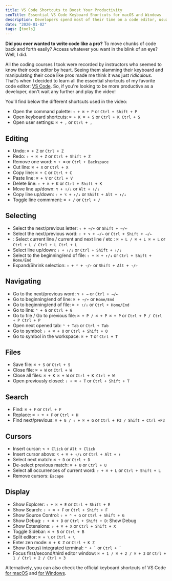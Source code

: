 ```yaml
---
title: VS Code Shortcuts to Boost Your Productivity
seoTitle: Essential VS Code Keyboard Shortcuts for macOS and Windows
description: Developers spend most of their time on a code editor, usually VS Code. Discover the essential shortcuts of VS Code to edit, browse, select, search your code faster.
date: "2020-01-02"
tags: [tools]
---
```


**Did you ever wanted to write code like a pro?** To move chunks of code back and forth easily? Access whatever you want in the blink of an eye? Well, I did.

All the coding courses I took were recorded by instructors who seemed to know their code editor by heart. Seeing them slamming their keyboard and manipulating their code like pros made me think it was just _ridiculous_. That's when I decided to learn all the essential shortcuts of my favorite code editor: [VS Code](https://code.visualstudio.com/). So, if you're looking to be more productive as a developer, don't wait any further and play the video!

<YouTubeEmbed
  id="zaL3cMovFqs"
  title="YouTube video on VS Code Shortcuts To Boost Your Productivity"
/>

You'll find below the different shortcuts used in the video:

- Open the command palette: `⇧ + ⌘ + P` or `Ctrl + Shift + P`
- Open keyboard shortcuts: `⌘ + K ⌘ + S` or `Ctrl + K Ctrl + S`
- Open user settings: `⌘ + ,` or `Ctrl + ,`

## Editing

- Undo: `⌘ + Z` or `Ctrl + Z`
- Redo: `⇧ + ⌘ + Z` or `Ctrl + Shift + Z`
- Remove one word: `⌥ + ⌫` or `Ctrl + Backspace`
- Cut line: `⌘ + X` or `Ctrl + X`
- Copy line: `⌘ + C` or `Ctrl + C`
- Paste line: `⌘ + V` or `Ctrl + V`
- Delete line: `⇧ + ⌘ + K` or `Ctrl + Shift + K`
- Move line up/down: `⌥ + ↑/↓` or `Alt + ↑/↓`
- Copy line up/down: `⇧ + ⌥ + ↑/↓` or `Shift + Alt + ↑/↓`
- Toggle line commment: `⌘ + /` or `Ctrl + /`

## Selecting

- Select the next/previous letter: `⇧ + →/←` or `Shift + →/←`
- Select the next/previous word: `⇧ + ⌥ + →/←` or `Ctrl + Shift + →/←`
- : Select current line / current and next line / etc : `⌘ + L / ⌘ + L ⌘ + L` or `Ctrl + L / Ctrl + L Ctrl + L`
- Select line up/down: `⇧ + ↑/↓` or `Ctrl + Shift + ↑/↓`
- Select to the beginning/end of file: `⇧ + ⌘ + ↑/↓` or `Ctrl + Shift + Home/End`
- Expand/Shrink selection: `⇧ + ⌃ + →/←` or `Shift + Alt + →/←`

## Navigating

- Go to the next/previous word: `⌥ + →` or `Ctrl + →/←`
- Go to beginning/end of line: `⌘ + →/←` or `Home/End`
- Go to beginning/end of file: `⌘ + ↑/↓` or `Ctrl + Home/End`
- Go to line: `⌃ + G` or `Ctrl + G`
- Go to file / Go to previous file: `⌘ + P / ⌘ + P ⌘ + P` or `Ctrl + P / Ctrl + P Ctrl + P`
- Open next opened tab: `⌃ + Tab` or `Ctrl + Tab`
- Go to symbol: `⇧ + ⌘ + O` or `Ctrl + Shift + O`
- Go to symbol in the workspace: `⌘ + T` or `Ctrl + T`

## Files

- Save file: `⌘ + S` or `Ctrl + S`
- Close file: `⌘ + W` or `Ctrl + W`
- Close all files: `⌘ + K ⌘ + W` or `Ctrl + K Ctrl + W`
- Open previously closed: `⇧ + ⌘ + T` or `Ctrl + Shift + T`

## Search

- Find: `⌘ + F` or `Ctrl + F`
- Replace: `⌘ + ⌥ + F` or `Ctrl + H`
- Find next/previous: `⌘ + G / ⇧ + ⌘ + G` or `Ctrl + F3 / Shift + Ctrl +F3`

## Cursors

- Insert cursor: `⌥ + Click` or `Alt + Click`
- Insert cursor above: `⌥ + ⌘ + ↑/↓` or `Ctrl + Alt + ↑`
- Select next match: `⌘ + D` or `Ctrl + D`
- De-select previous match: `⌘ + U` or `Ctrl + U`
- Select all occurrences of current word: `⇧ + ⌘ + L` or `Ctrl + Shift + L`
- Remove cursors: `Escape`

## Display

- Show Explorer: `⇧ + ⌘ + E` or `Ctrl + Shift + E`
- Show Search: `⇧ + ⌘ + F` or `Ctrl + Shift + F`
- Show Source Control: `⇧ + ⌃ + G` or `Ctrl + Shift + G`
- Show Debug: `⇧ + ⌘ + D` or `Ctrl + Shift + D`: Show Debug
- Show Extensions: `⇧ + ⌘ + X` or `Ctrl + Shift + X`
- Toggle Sidebar: `⌘ + B` or `Ctrl + B`
- Split editor: `⌘ + \` or `Ctrl + \`
- Enter zen mode: `⌘ + K Z` or `Ctrl + K Z`
- Show (focus) integrated terminal: `` ⌃ + ` `` or `` Ctrl + ` ``
- Focus first/second/third editor window: `⌘ + 1 / ⌘ + 2 / ⌘ + 3` or `Ctrl + 1 / Ctrl + 2 / Ctrl + 3`

Alternatively, you can also check the official keyboard shortcuts of VS Code [for macOS](https://code.visualstudio.com/shortcuts/keyboard-shortcuts-macos.pdf) and [for Windows](https://code.visualstudio.com/shortcuts/keyboard-shortcuts-windows.pdf).
